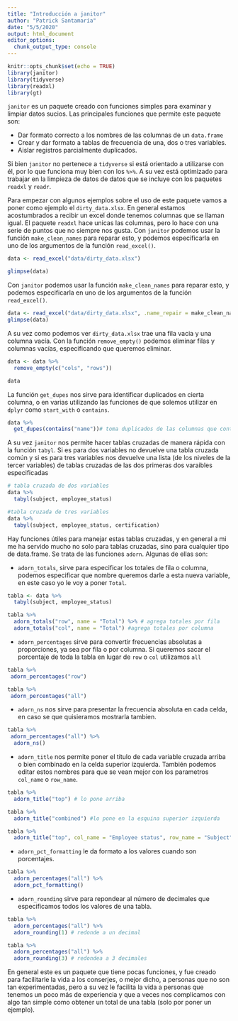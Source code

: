 ```yaml
---
title: "Introducción a janitor"
author: "Patrick Santamaría"
date: "5/5/2020"
output: html_document
editor_options: 
  chunk_output_type: console
---
```


```r
knitr::opts_chunk$set(echo = TRUE)
library(janitor)
library(tidyverse)
library(readxl)
library(gt)
```

`janitor` es un paquete creado con funciones simples para examinar y limpiar datos sucios. Las principales funciones que permite este paquete son:

- Dar formato correcto a los nombres de las columnas de un `data.frame`
- Crear y dar formato a tablas de frecuencia de una, dos o tres variables.
- Aislar registros parcialmente duplicados.

Si bien `janitor` no pertenece a `tidyverse` si está orientado a utilizarse con él, por lo que funciona muy bien con los `%>%`. A su vez está optimizado para trabajar en la limpieza de datos de datos que se incluye con los paquetes `readxl` y `readr`.

Para empezar con algunos ejemplos sobre el uso de este paquete vamos a poner como ejemplo el `dirty_data.xlsx`. En general estamos acostumbrados a recibir un excel donde tenemos columnas que se llaman igual. El paquete `readxl` hace unicas las columnas, pero lo hace con una serie de puntos que no siempre nos gusta. Con `janitor` podemos usar la función `make_clean_names` para reparar esto, y podemos especificarla en uno de los argumentos de la función `read_excel()`.

```r
data <- read_excel("data/dirty_data.xlsx")

glimpse(data)
```

Con `janitor` podemos usar la función `make_clean_names` para reparar esto, y podemos especificarla en uno de los argumentos de la función `read_excel()`.

```r
data <- read_excel("data/dirty_data.xlsx", .name_repair = make_clean_names) 
glimpse(data)
```

A su vez como podemos ver `dirty_data.xlsx` trae una fila vacia y una columna vacía. Con la función `remove_empty()` podemos eliminar filas y columnas vacías, especificando que queremos eliminar.

```r
data <- data %>% 
  remove_empty(c("cols", "rows"))

data
```

La función `get_dupes` nos sirve para identificar duplicados en cierta columna, o en varias utilizando las funciones de que solemos utilizar en `dplyr` como `start_with` o `contains`. 

```r
data %>%
  get_dupes(contains("name"))# toma duplicados de las columnas que contienen la palabra name
```

A su vez `janitor` nos permite hacer tablas cruzadas de manera rápida con la función `tabyl`. Si es para dos variables no devuelve una tabla cruzada común y si es para tres variables nos devuelve una lista (de los niveles de la tercer variables) de tablas cruzadas de las dos primeras dos varaibles especificadas

```r
# tabla cruzada de dos variables
data %>%
  tabyl(subject, employee_status)

#tabla cruzada de tres variables
data %>%
  tabyl(subject, employee_status, certification)
```

Hay funciones útiles para manejar estas tablas cruzadas, y en general a mi me ha servido mucho no solo para tablas cruzadas, sino para cualquier tipo de data.frame. Se trata de las funciones `adorn`. Algunas de ellas son:

- `adorn_totals`, sirve para especificar los totales de fila o columna, podemos especificar que nombre queremos darle a esta nueva variable, en este caso yo le voy a poner `Total`.

```r
tabla <- data %>%
  tabyl(subject, employee_status)

tabla %>% 
  adorn_totals("row", name = "Total") %>% # agrega totales por fila
  adorn_totals("col", name = "Total") #agrega totales por columna
```

- `adorn_percentages` sirve para convertir frecuencias absolutas a proporciones, ya sea por fila o por columna. Si queremos sacar el porcentaje de toda la tabla en lugar de `row` o `col` utilizamos `all`

```r
tabla %>% 
 adorn_percentages("row")

tabla %>% 
 adorn_percentages("all")
```

- `adorn_ns` nos sirve para presentar la frecuencia absoluta en cada celda, en caso se que quisieramos mostrarla tambien.

```r
tabla %>% 
 adorn_percentages("all") %>% 
  adorn_ns()
```

- `adorn_title` nos permite poner el título de cada variable cruzada arriba o bien combinado en la celda superior izquierda. También podemos editar estos nombres para que se vean mejor con los parametros `col_name` o `row_name`.

```r
tabla %>% 
  adorn_title("top") # lo pone arriba

tabla %>% 
  adorn_title("combined") #lo pone en la esquina superior izquierda

tabla %>% 
  adorn_title("top", col_name = "Employee status", row_name = "Subject") #cambio los nombres por unos que se ven mejor
```

- `adorn_pct_formatting` le da formato a los valores cuando son porcentajes.

```r
tabla %>% 
  adorn_percentages("all") %>% 
  adorn_pct_formatting() 
```

- `adorn_rounding` sirve para repondear al número de decimales que especificamos todos los valores de una tabla.

```r
tabla %>% 
  adorn_percentages("all") %>% 
  adorn_rounding(1) # redonde a un decimal

tabla %>% 
  adorn_percentages("all") %>% 
  adorn_rounding(3) # redondea a 3 decimales
```

En general este es un paquete que tiene pocas funciones, y fue creado para facilitarle la vida a los conserjes, o mejor dicho, a personas que no son tan experimentadas, pero a su vez le facilita la vida a personas que tenemos un poco más de experiencia y que a veces nos complicamos con algo tan simple como obtener un total de una tabla (solo por poner un ejemplo).
